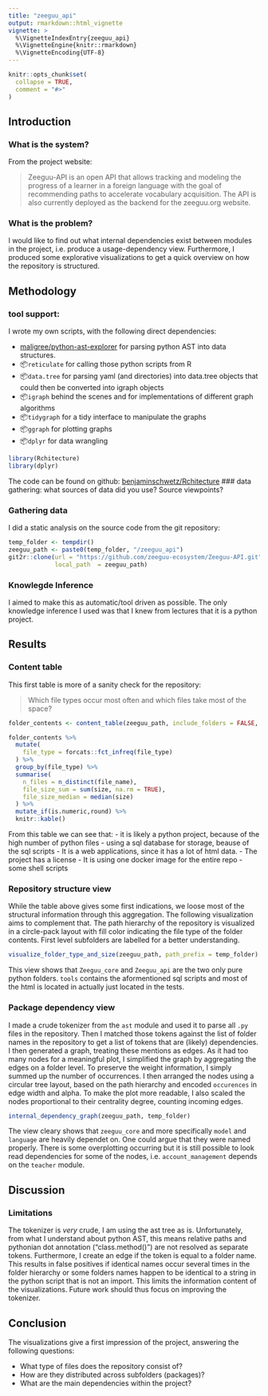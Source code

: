 ```yaml
---
title: "zeeguu_api"
output: rmarkdown::html_vignette
vignette: >
  %\VignetteIndexEntry{zeeguu_api}
  %\VignetteEngine{knitr::rmarkdown}
  %\VignetteEncoding{UTF-8}
---
```


```r
knitr::opts_chunk$set(
  collapse = TRUE,
  comment = "#>"
)
```

## Introduction

### What is the system?

From the project website:

> Zeeguu-API is an open API that allows tracking and modeling the progress of a learner in a foreign language with the goal of recommending paths to accelerate vocabulary acquisition. The API is also currently deployed as the backend for the zeeguu.org website.

### What is the problem? 

I would like to find out what internal dependencies exist between modules in the project, i.e. produce a usage-dependency view. Furthermore, I produced some explorative visualizations to get a quick overview on how the repository is structured.


## Methodology

### tool support: 

I wrote my own scripts, with the following direct dependencies:

- [maligree/python-ast-explorer](https://github.com/maligree/python-ast-explorer) for parsing python AST into data structures. 
- 📦`reticulate` for calling those python scripts from R
- 📦`data.tree` for parsing yaml (and directories) into data.tree objects that could then be converted into igraph objects
- 📦`igraph` behind the scenes and for implementations of different graph algorithms
- 📦`tidygraph` for a tidy interface to manipulate the graphs
- 📦`ggraph` for plotting graphs
- 📦`dplyr` for data wrangling


```r
library(Rchitecture)
library(dplyr)
```


The code can be found on github: [benjaminschwetz/Rchitecture](https://github.com/benjaminschwetz/Rchitecture) ### data gathering: what sources of data did you use? Source viewpoints?

### Gathering data

I did a static analysis on the source code from the git repository:

```r
temp_folder <- tempdir()
zeeguu_path <- paste0(temp_folder, "/zeeguu_api")
git2r::clone(url = "https://github.com/zeeguu-ecosystem/Zeeguu-API.git",
             local_path  = zeeguu_path)
```

### Knowlegde Inference

I aimed to make this as automatic/tool driven as possible. The only knowledge inference I used was that I knew from lectures that it is a python project.


## Results

### Content table

This first table is more of a sanity check for the repository:

> Which file types occur most often and which files take most of the space?

```r
folder_contents <- content_table(zeeguu_path, include_folders = FALSE, temp_folder)
```

```r
folder_contents %>% 
  mutate(
    file_type = forcats::fct_infreq(file_type)
  ) %>% 
  group_by(file_type) %>% 
  summarise(
    n_files = n_distinct(file_name),
    file_size_sum = sum(size, na.rm = TRUE),
    file_size_median = median(size)
  ) %>% 
  mutate_if(is.numeric,round) %>% 
  knitr::kable()
```
From this table we can see that: 
- it is likely a python project, because of the high number of python files
- using a sql database for storage, beause of the sql scripts
- It is a web applications, since it has a lot of html data.
- The project has a license
- It is using one docker image for the entire repo
- some shell scripts

### Repository structure view

While the table above gives some first indications, we loose most of the structural information through this aggregation. The following visualization aims to complement that. The path hierarchy of the repository is visualized in a circle-pack layout with fill color indicating the file type of the folder contents. First level subfolders are labelled for a better understanding.  
```r
visualize_folder_type_and_size(zeeguu_path, path_prefix = temp_folder)
```

This view shows that `Zeeguu_core` and `Zeeguu_api` are the two only pure python folders. `tools` contains the aformentioned sql scripts and most of the html is located in actually just located in the tests. 

### Package dependency view

I made a crude tokenizer from the `ast` module and used it to parse all `.py` files in the repository. Then I matched those tokens against the list of folder names in the repository to get a list of tokens that are (likely) dependencies. I then generated a graph, treating these mentions as edges. As it had too many nodes for a meaningful plot, I simplified the graph by aggregating the edges on a folder level. To preserve the weight information, I simply summed up the number of occurrences. I then arranged the nodes using a circular tree layout, based on the path hierarchy and encoded `occurences` in edge width and alpha. To make the plot more readable, I also scaled the nodes proportional to their centrality degree, counting incoming edges. 

```r
internal_dependency_graph(zeeguu_path, temp_folder)
```


The view cleary shows that `zeeguu_core` and more specifically `model` and `language` are heavily dependet on. One could argue that they were named properly. There is some overplotting occurring but it is still possible to look read dependencies for some of the nodes, i.e. `account_management` depends on the `teacher` module. 

## Discussion

### Limitations

The tokenizer is *very* crude, I am using the ast tree as is.  Unfortunately, from what I understand about python AST, this means relative paths and pythonian dot annotation ("class.method()") are not resolved as separate tokens. Furthermore, I create an edge if the token is equal to a folder name. This results in false positives if identical names occur several times in the folder hierarchy or some folders names happen to be identical to a string in the python script that is not an import. This limits the information content of the visualizations. Future work should thus focus on improving the tokenizer.


## Conclusion

The visualizations give a first impression of the project, answering the following questions:

- What type of files does the repository consist of?
- How are they distributed across subfolders (packages)?
- What are the main dependencies within the project?
